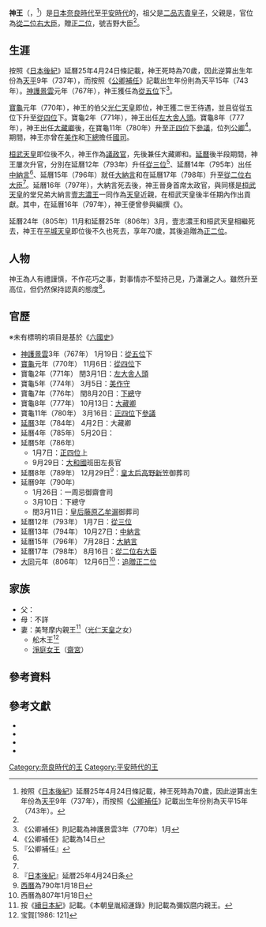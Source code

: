 {{Other_uses}}
{{東亞男性歷史人物
|名稱 = 神王
|身份 = {{Link-ja|王 (日本)|王 (皇族)|王}}
|國家 = 日本
|時代 = [[奈良時代|奈良時代]] - [[平安時代|平安時代]]
|主君 = [[稱德天皇|稱德天皇]]→[[光仁天皇|光仁天皇]]→[[桓武天皇|桓武天皇]]→[[平城天皇|平城天皇]]
|屆數 =
|最高職務 = [[右大臣|右大臣]]
|前任 =
|繼任 = 
|圖片名稱 =
|圖片大小 =
|圖片說明 =
|氏 =
|姓 = 
|穆坤= <!--清代八旗满洲人物专用-->
|名 =
|姓名 =
|羅馬拼音 = Miwaō
|假名 = {{Lang|ja|みわおう}}
|諺文 = <!--朝鮮、韓國人用-->
|字 =
|號=
|名乘 = <!--琉球士族用-->
|官職 = [[從四位|從四位]]下[[大舍人寮|左大舎人頭]]→[[美作國|美作]][[國司|守]]→[[下總國|下總]]守→[[大藏省|大藏卿]]→[[正四位|正四位]]下[[參議|參議]]→大藏卿→{{Link-ja|彈正尹|弾正尹}}→正四位上[[大和國|大和國]]班田左長官→[[皇太后|皇太后]][[高野新笠|高野新笠]]御葬司→一周忌御齋會司→下總守→[[皇后|皇后]][[藤原乙牟漏|藤原乙牟漏]]御葬司→[[從三位|從三位]][[中納言|中納言]]→[[大納言|大納言]]→[[從二位|從二位]][[右大臣|右大臣]]
|封爵 =
|封號 = 
|位階 = [[從二位|從二位]]（贈[[正二位|正二位]]）
|御稱號 = <!--日本皇族之稱號-->
|宮號1 = <!--日本皇族之宮號-->
|宮號2 = <!--朝鮮王族之宮號-->
|封地 =
|神號 =
|尊號 =
|族裔 = 
|信仰 =
|旗籍 = <!--清代八旗人物专用-->
|氏族 =
|籍貫 =
|本貫 = <!--朝鮮人用-->
|世居地= <!--清代八旗人物专用-->
|世居地/穆坤= <!--专门用于清代八旗满洲人物世居地和穆坤相同时-->
|祖籍 =
|本籍 =
|出身地 =
|府邸 =
|世系 = 
|初名 = 
|乳名 = <!--日本、朝鮮、琉球以外人物用-->
|幼名 = 
|兒名 = <!--朝鮮人用-->
|童名 = <!--琉球人用-->
|小字 =
|別名 =
|法號 = 
|院號 = 
|其他名號 = 
|出生日期 = [[天平_(聖武天皇)|天平]]9年（737年）
|出生地點 =
|婚年 =
|逝世日期 = [[延曆|延曆]]25年4月24日（806年5月15日）
|逝世地點 = 
|在位年代 =
|廟號 =
|諡號 =
|墓葬 =
|祠廟 =
|父親 = {{Link-ja|榎井王|榎井王}}
|嫡母 = 
|母親 = 
|繼父=
|繼母=
|養父=
|養母=
|猶父= <!--日本人用-->
|烏帽子親= 
|元配 =
|正室 = 
|妻 =美弩摩內親王或稱彌努摩內親王
|繼室 =
|平妻 =
|側室 =
|元配之父 =
|元配之嫡母 =
|元配之母 =
|正室之父 = 
|正室之嫡母 =
|正室之母 =
|妻之父 = [[光仁天皇|光仁天皇]]
|妻之嫡母 =[[井上内親王|井上内親王]]
|妻之母 =縣主島姬
|繼室之父 =
|繼室之嫡母 =
|繼室之母 =
|平妻之父 =
|平妻之嫡母 =
|平妻之母 =
|兄弟 = 榎本王
|姊妹 =
|嫡兄弟 =
|嫡姊妹 =
|庶兄弟 =
|庶姊妹 =
|同胞兄弟 =
|同胞姊妹 =
|異母兄弟 =
|異母姊妹 =
|異父兄弟 =
|異父姊妹 =
|繼兄弟 =
|繼姊妹 =
|子 = 舩木王
|女 = [[淨庭女王|淨庭女王]]（[[齋宮|齋宮]]）
|嫡子 =
|嫡女 =
|庶子 =
|庶女 =
|養子 =
|養女 =
|猶子 = <!--日本人用-->
|婿養子 = <!--日本人用-->
|烏帽子子 = <!--日本人用-->
|繼子 =
|繼女 =
|其他親屬 = [[光仁天皇|光仁天皇]]（伯父）<br>[[桓武天皇|桓武天皇]]（堂兄弟，同年出生）<br>[[早良親王|早良親王]]（堂弟）<br>[[酒人內親王|酒人內親王]]（堂妹）<br>
|出身 = <!---此处指科举出身--->
|功名 = 
|經歷 = 
|著作 =
|注釋 =
}}

'''神王'''（{{jpn|j=神王|hg=みわおう|rm=Miwaō}}，{{bd|737年||806年|5月15日|catIdx=Miwaō}}<ref>按照《[[日本後紀|日本後紀]]》延曆25年4月24日條記載，神王死時為70歲，因此逆算出生年份為[[天平_(聖武天皇)|天平]]9年（737年），而按照《[[公卿補任|公卿補任]]》記載出生年份則為天平15年（743年）。</ref>）是[[日本|日本]][[奈良時代|奈良時代]]至[[平安時代|平安時代]]的{{Link-ja|王 (日本)|王 (皇族)|王}}，祖父是[[品秩|二品]][[志貴皇子|志貴皇子]]，父親是{{Link-ja|榎井王|榎井王}}，官位為[[從二位|從二位]][[右大臣|右大臣]]，贈[[正二位|正二位]]，號吉野大臣<ref name="a" />。

== 生涯 ==
按照《[[日本後紀|日本後紀]]》延曆25年4月24日條記載，神王死時為70歲，因此逆算出生年份為[[天平_(聖武天皇)|天平]]9年（737年），而按照《[[公卿補任|公卿補任]]》記載出生年份則為天平15年（743年）。[[神護景雲|神護景雲]]元年（767年），神王獲任為[[從五位|從五位]]下<ref>《公卿補任》則記載為神護景雲3年（770年）1月</ref>。

[[寶龜|寶龜]]元年（770年），神王的伯父[[光仁天皇|光仁天皇]]即位，神王獲二世王待遇，並且從從五位下升至[[從四位|從四位]]下。寶龜2年（771年），神王出任[[大舍人寮|左大舎人頭]]。寶龜8年（777年），神王出任[[大藏省|大藏卿]]後，在寶龜11年（780年）升至[[正四位|正四位]]下[[參議|參議]]，位列[[公卿|公卿]]<ref>《公卿補任》記載為14日</ref>。期間，神王亦曾在[[美作國|美作]]和[[下總國|下總]]擔任[[國司|國司]]。

[[桓武天皇|桓武天皇]]即位後不久，神王作為[[太政官|議政官]]，先後兼任大藏卿和{{Link-ja|彈正尹|弾正尹}}。[[延曆|延曆]]後半段期間，神王屢次升官，分別在延曆12年（793年）升任[[從三位|從三位]]<ref name="a">『公卿補任』</ref>、延曆14年（795年）出任[[中納言|中納言]]<ref name="a" />、延曆15年（796年）就任[[大納言|大納言]]和在延曆17年（798年）升至[[從二位|從二位]][[右大臣|右大臣]]<ref name="a" />。延曆16年（797年），大納言{{Link-ja|紀古佐美|紀古佐美}}死去後，神王晉身首席太政官，與同樣是[[桓武天皇|桓武天皇]]的堂兄弟大納言[[壹志濃王|壹志濃王]]一同作為[[天皇|天皇]]近親，在桓武天皇後半任期內作出貢獻。其中，在延曆16年（797年），神王便曾參與編撰《{{Link-ja|刪定律令|刪定律令|刪定令格}}》。

延曆24年（805年）11月和延曆25年（806年）3月，壹志濃王和桓武天皇相繼死去，神王在[[平城天皇|平城天皇]]即位後不久也死去，享年70歲，其後追贈為[[正二位|正二位]]。

== 人物 ==
神王為人有禮謹慎，不作花巧之事，對事情亦不堅持己見，乃瀟灑之人。雖然升至高位，但仍然保持認真的態度<ref>『[[日本後紀|日本後紀]]』延暦25年4月24日条</ref>。

== 官歷 ==
※未有標明的項目是基於《[[六國史|六國史]]》
*[[神護景雲|神護景雲]]3年（767年） 1月19日：[[從五位|從五位]]下
*[[寶龜|寶龜]]元年（770年） 11月6日：[[從四位|從四位]]下
*寶龜2年（771年） 閏3月1日：[[大舍人寮|左大舎人頭]]
*寶龜5年（774年） 3月5日：[[美作國|美作]][[國司|守]]
*寶龜7年（776年） 閏8月20日：[[下總國|下總]]守
*寶龜8年（777年） 10月13日：[[大藏省|大藏卿]]
*寶龜11年（780年） 3月16日：[[正四位|正四位]]下[[參議|參議]]
*[[延曆|延曆]]3年（784年） 4月2日：大藏卿
*延曆4年（785年） 5月20日：{{Link-ja|彈正尹|弾正尹}}
*延曆5年（786年） 
**1月7日：[[正四位|正四位]]上
**9月29日：[[大和國|大和國]]班田左長官
*延曆8年（789年） 12月29日<ref>[[西曆|西曆]]為790年1月18日</ref>：[[皇太后|皇太后]][[高野新笠|高野新笠]]御葬司
*延曆9年（790年） 
**1月26日：一周忌御齋會司
**3月10日：下總守
**閏3月11日：[[皇后|皇后]][[藤原乙牟漏|藤原乙牟漏]]御葬司
*延曆12年（793年） 1月7日：[[從三位|從三位]]
*延曆13年（794年） 10月27日：[[中納言|中納言]]
*延曆15年（796年） 7月28日：[[大納言|大納言]]
*延曆17年（798年） 8月16日：[[從二位|從二位]][[右大臣|右大臣]]
*[[大同_(平城天皇)|大同]]元年（806年） 12月6日<ref>西曆為807年1月18日</ref>：[[追贈|追贈]][[正二位|正二位]]

== 家族 ==
*父：{{Link-ja|榎井王|榎井王}}
*母：不詳
*妻：美弩摩内親王<ref>按《[[續日本紀|續日本紀]]》記載。《本朝皇胤紹運錄》則記載為彌奴麿内親王。</ref>（[[光仁天皇|光仁天皇]]之女）
**舩木王<ref>宝賀[1986: 121]</ref>
**[[淨庭女王|淨庭女王]]（[[齋宮|齋宮]]）

==參考資料==
{{reflist}}

==參考文獻== 
*{{cite book |editor={{Link-ja|宇治谷孟|宇治谷孟}} |title=[[續日本紀|續日本紀]](下) 全現代語訳 |publisher={{Link-ja|講談社學術文庫|講談社学術文庫}} |year=1995 |isbn=978-4061590328}}
*{{cite book |editor={{Link-ja|森田悌|森田悌}} |title=[[日本後紀|日本後紀]] （上） |publisher={{Link-ja|講談社學術文庫|講談社学術文庫}} |year=2006 |isbn=978-4061597877}}
*{{cite book |editor={{Link-ja|黑板勝美|黒板勝美}} |title=[[公卿補任|公卿補任]]　第一篇 |publisher=[[吉川弘文館|吉川弘文館]] |year=1982 |isbn=978-4642003568}}
*{{cite book |editor={{Link-ja|寶賀壽男|宝賀寿男}} |title=古代氏族系譜集成 |publisher=古代氏族研究会 |year=1986 }}

{{DEFAULTSORT:Miwaō}}
[[Category:奈良時代的王|Category:奈良時代的王]]
[[Category:平安時代的王|Category:平安時代的王]]